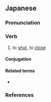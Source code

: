 ==Japanese==
{{ja-kanjitab|し|sort=しまる|yomi=kun}}

===Pronunciation===
{{ja-pron|しまる|yomi=k|acc=2|acc_ref=DJR}}
{{ja-ojad}}

===Verb===
{{ja-verb|tr=intrans|type=1|しまる}}
{{ja-vp|閉める|閉まる}}

# to [[shut]], to [[close]]

====Conjugation====
{{ja-go-ru|しま}}
{{ja-conj-bungo|しま|4-r}}

====Related terms====
* {{ja-r|閉める|しめる|pos=transitive}}

===References===
<references/>